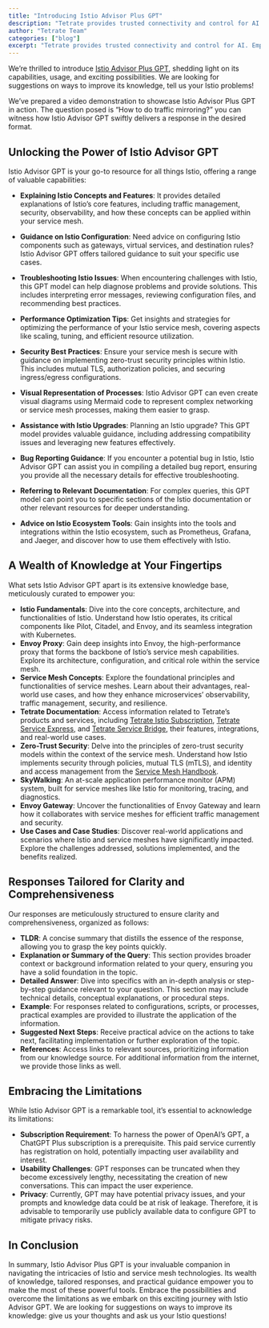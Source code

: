 ```yaml
---
title: "Introducing Istio Advisor Plus GPT"
description: "Tetrate provides trusted connectivity and control for AI. Empower developers while safeguarding the business. Built atop the proven Envoy proxy & Envoy AI Gateway."
author: "Tetrate Team"
categories: ["blog"]
excerpt: "Tetrate provides trusted connectivity and control for AI. Empower developers while safeguarding the business. Built atop the proven Envoy proxy & Envoy AI Gateway."
---
```


We’re thrilled to introduce [Istio Advisor Plus GPT](https://chat.openai.com/g/g-pv9WQ7xgm-istio-advisor-plus), shedding light on its capabilities, usage, and exciting possibilities. We are looking for suggestions on ways to improve its knowledge, tell us your Istio problems!

We’ve prepared a video demonstration to showcase Istio Advisor Plus GPT in action. The question posed is “How to do traffic mirroring?” you can witness how Istio Advisor GPT swiftly delivers a response in the desired format.

## [](#unlocking-the-power-of-istio-advisor-gpt)Unlocking the Power of Istio Advisor GPT

Istio Advisor GPT is your go-to resource for all things Istio, offering a range of valuable capabilities:

*   **Explaining Istio Concepts and Features**: It provides detailed explanations of Istio’s core features, including traffic management, security, observability, and how these concepts can be applied within your service mesh.

*   **Guidance on Istio Configuration**: Need advice on configuring Istio components such as gateways, virtual services, and destination rules? Istio Advisor GPT offers tailored guidance to suit your specific use cases.

*   **Troubleshooting Istio Issues**: When encountering challenges with Istio, this GPT model can help diagnose problems and provide solutions. This includes interpreting error messages, reviewing configuration files, and recommending best practices.

*   **Performance Optimization Tips**: Get insights and strategies for optimizing the performance of your Istio service mesh, covering aspects like scaling, tuning, and efficient resource utilization.

*   **Security Best Practices**: Ensure your service mesh is secure with guidance on implementing zero-trust security principles within Istio. This includes mutual TLS, authorization policies, and securing ingress/egress configurations.

*   **Visual Representation of Processes**: Istio Advisor GPT can even create visual diagrams using Mermaid code to represent complex networking or service mesh processes, making them easier to grasp.

*   **Assistance with Istio Upgrades**: Planning an Istio upgrade? This GPT model provides valuable guidance, including addressing compatibility issues and leveraging new features effectively.

*   **Bug Reporting Guidance**: If you encounter a potential bug in Istio, Istio Advisor GPT can assist you in compiling a detailed bug report, ensuring you provide all the necessary details for effective troubleshooting.

*   **Referring to Relevant Documentation**: For complex queries, this GPT model can point you to specific sections of the Istio documentation or other relevant resources for deeper understanding.

*   **Advice on Istio Ecosystem Tools**: Gain insights into the tools and integrations within the Istio ecosystem, such as Prometheus, Grafana, and Jaeger, and discover how to use them effectively with Istio.

## [](#a-wealth-of-knowledge-at-your-fingertips)A Wealth of Knowledge at Your Fingertips

What sets Istio Advisor GPT apart is its extensive knowledge base, meticulously curated to empower you:

*   **Istio Fundamentals**: Dive into the core concepts, architecture, and functionalities of Istio. Understand how Istio operates, its critical components like Pilot, Citadel, and Envoy, and its seamless integration with Kubernetes.
*   **Envoy Proxy**: Gain deep insights into Envoy, the high-performance proxy that forms the backbone of Istio’s service mesh capabilities. Explore its architecture, configuration, and critical role within the service mesh.
*   **Service Mesh Concepts**: Explore the foundational principles and functionalities of service meshes. Learn about their advantages, real-world use cases, and how they enhance microservices’ observability, traffic management, security, and resilience.
*   **Tetrate Documentation**: Access information related to Tetrate’s products and services, including [Tetrate Istio Subscription](https://docs.tetrate.io/istio-subscription), [Tetrate Service Express](https://docs.tetrate.io/service-express/), and [Tetrate Service Bridge](https://docs.tetrate.io/service-bridge), their features, integrations, and real-world use cases.
*   **Zero-Trust Security**: Delve into the principles of zero-trust security models within the context of the service mesh. Understand how Istio implements security through policies, mutual TLS (mTLS), and identity and access management from the [Service Mesh Handbook](/resource/service-mesh-handbook/).
*   **SkyWalking**: An at-scale application performance monitor (APM) system, built for service meshes like Istio for monitoring, tracing, and diagnostics.
*   **Envoy Gateway**: Uncover the functionalities of Envoy Gateway and learn how it collaborates with service meshes for efficient traffic management and security.
*   **Use Cases and Case Studies**: Discover real-world applications and scenarios where Istio and service meshes have significantly impacted. Explore the challenges addressed, solutions implemented, and the benefits realized.

## [](#responses-tailored-for-clarity-and-comprehensiveness)Responses Tailored for Clarity and Comprehensiveness

Our responses are meticulously structured to ensure clarity and comprehensiveness, organized as follows:

*   **TLDR**: A concise summary that distills the essence of the response, allowing you to grasp the key points quickly.
*   **Explanation or Summary of the Query**: This section provides broader context or background information related to your query, ensuring you have a solid foundation in the topic.
*   **Detailed Answer**: Dive into specifics with an in-depth analysis or step-by-step guidance relevant to your question. This section may include technical details, conceptual explanations, or procedural steps.
*   **Example**: For responses related to configurations, scripts, or processes, practical examples are provided to illustrate the application of the information.
*   **Suggested Next Steps**: Receive practical advice on the actions to take next, facilitating implementation or further exploration of the topic.
*   **References**: Access links to relevant sources, prioritizing information from our knowledge source. For additional information from the internet, we provide those links as well.

## [](#embracing-the-limitations)Embracing the Limitations

While Istio Advisor GPT is a remarkable tool, it’s essential to acknowledge its limitations:

*   **Subscription Requirement**: To harness the power of OpenAI’s GPT, a ChatGPT Plus subscription is a prerequisite. This paid service currently has registration on hold, potentially impacting user availability and interest.
*   **Usability Challenges**: GPT responses can be truncated when they become excessively lengthy, necessitating the creation of new conversations. This can impact the user experience.
*   **Privacy**: Currently, GPT may have potential privacy issues, and your prompts and knowledge data could be at risk of leakage. Therefore, it is advisable to temporarily use publicly available data to configure GPT to mitigate privacy risks.

## [](#in-conclusion)In Conclusion

In summary, Istio Advisor Plus GPT is your invaluable companion in navigating the intricacies of Istio and service mesh technologies. Its wealth of knowledge, tailored responses, and practical guidance empower you to make the most of these powerful tools. Embrace the possibilities and overcome the limitations as we embark on this exciting journey with Istio Advisor GPT. We are looking for suggestions on ways to improve its knowledge: give us your thoughts and ask us your Istio questions!